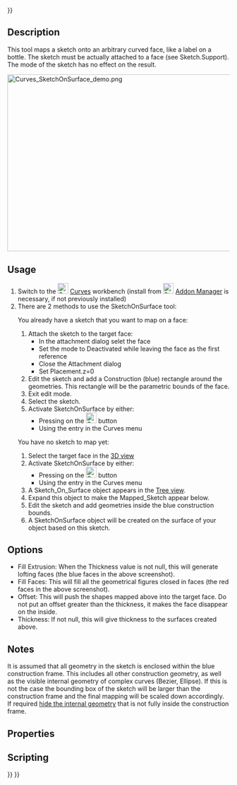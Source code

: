 <languages/>
{{UnfinishedDocu{{#translation:}}}}

{{Docnav
|[[Curves_IsoCurve|IsoCurve]]
|[[Curves_Sweep2Rails|Sweep2Rails]]
|[[Curves_Workbench|Curves]]
|IconL=Curves_IsoCurve.svg
|IconR=Curves_Sweep2Rails.svg
|IconC=Curves_workbench_icon.svg
}}

{{GuiCommand
|Name=Curves SketchOnSurface
|MenuLocation=Surfaces → Sketch on Surface
|Workbenches=[[Curves_Workbench|Curves]]
}}

==Description==

This tool maps a sketch onto an arbitrary curved face, like a label on a bottle.
The sketch must be actually attached to a face (see Sketch.Support).
The {{incode|Map}} mode of the sketch has no effect on the result.

[[File:Curves_SketchOnSurface_demo.png|600x400px]]
{{Caption|Above: shows the {{incode|Sketch_On_Surface}} object applied to the cylinder face (left) and the source sketch in edit mode (right)}}

==Usage==

# Switch to the [[Image:Curves_workbench_icon.svg|24px]] [[Curves_Workbench|Curves]] workbench (install from [[Image:Std_AddonMgr.svg|24px]] [[Std_AddonMgr|Addon Manager]] is necessary, if not previously installed)
# There are 2 methods to use the SketchOnSurface tool:
#; You already have a sketch that you want to map on a face:
## Attach the sketch to the target face:
##* In the attachment dialog selet the face
##* Set the mode to Deactivated while leaving the face as the first reference
##* Close the Attachment dialog
##* Set Placement.z=0
## Edit the sketch and add a Construction (blue) rectangle around the geometries. This rectangle will be the parametric bounds of the face. 
## Exit edit mode.
## Select the sketch.
## Activate SketchOnSurface by either:
##* Pressing on the [[Image:Curves_SketchOnSurface.svg|24px]] button 
##* Using the {{MenuCommand|Surfaces → Sketch on Surface}} entry in the Curves menu
#; You have no sketch to map yet:
## Select the target face in the [[3D_view|3D view]] 
## Activate SketchOnSurface by either:
##* Pressing on the [[Image:Curves_SketchOnSurface.svg|24px]] button 
##* Using the {{MenuCommand|Surfaces → Sketch on Surface}} entry in the Curves menu
## A Sketch_On_Surface object appears in the [[Tree_view|Tree view]].
## Expand this object to make the Mapped_Sketch appear below.
## Edit the sketch and add geometries inside the blue construction bounds.
## A SketchOnSurface object will be created on the surface of your object based on this sketch.

==Options== 

* Fill Extrusion: When the Thickness value is not null, this will generate lofting faces (the blue faces in the above screenshot).
* Fill Faces: This will fill all the geometrical figures closed in faces (the red faces in the above screenshot).
* Offset: This will push the shapes mapped above into the target face. Do not put an offset greater than the thickness, it makes the face disappear on the inside.
* Thickness: If not null, this will give thickness to the surfaces created above.

==Notes==

It is assumed that all geometry in the sketch is enclosed within the blue construction frame. This includes all other construction geometry, as well as the visible internal geometry of complex curves (Bezier, Ellipse). If this is not the case the bounding box of the sketch will be larger than the construction frame and the final mapping will be scaled down accordingly. If required [[Sketcher_RestoreInternalAlignmentGeometry|hide the internal geometry]] that is not fully inside the construction frame.

==Properties==

==Scripting==


{{Docnav
|[[Curves_IsoCurve|IsoCurve]]
|[[Curves_Sweep2Rails|Sweep2Rails]]
|[[Curves_Workbench|Curves]]
|IconL=Curves_IsoCurve.svg
|IconR=Curves_Sweep2Rails.svg
|IconC=Curves_workbench_icon.svg
}}

{{Curves Tools navi{{#translation:}}}}
{{Userdocnavi{{#translation:}}}}